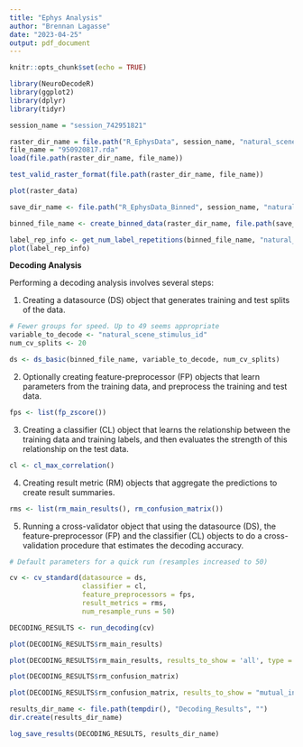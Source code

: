 ```yaml
---
title: "Ephys Analysis"
author: "Brennan Lagasse"
date: "2023-04-25"
output: pdf_document
---
```


```r
knitr::opts_chunk$set(echo = TRUE)

library(NeuroDecodeR)
library(ggplot2)
library(dplyr)
library(tidyr)

```



```r

session_name = "session_742951821"

raster_dir_name = file.path("R_EphysData", session_name, "natural_scenes")
file_name = "950920817.rda"
load(file.path(raster_dir_name, file_name))

test_valid_raster_format(file.path(raster_dir_name, file_name))

plot(raster_data)

```


```r

save_dir_name <- file.path("R_EphysData_Binned", session_name, "natural_scenes")

binned_file_name <- create_binned_data(raster_dir_name, file.path(save_dir_name, "ZD"), 150, 50)

```

``` r

label_rep_info <- get_num_label_repetitions(binned_file_name, "natural_scene_stimulus_id") 
plot(label_rep_info)  

```


**Decoding Analysis**

Performing a decoding analysis involves several steps:

1. Creating a datasource (DS) object that generates training and test splits of the data.

``` r

# Fewer groups for speed. Up to 49 seems appropriate
variable_to_decode <- "natural_scene_stimulus_id"
num_cv_splits <- 20

ds <- ds_basic(binned_file_name, variable_to_decode, num_cv_splits)


```

2. Optionally creating feature-preprocessor (FP) objects that learn parameters from the training data, and preprocess the training and test data.

``` r

fps <- list(fp_zscore())

```

3. Creating a classifier (CL) object that learns the relationship between the training data and training labels, and then evaluates the strength of this relationship on the test data.

``` r

cl <- cl_max_correlation()

```

4. Creating result metric (RM) objects that aggregate the predictions to create result summaries.

``` r

rms <- list(rm_main_results(), rm_confusion_matrix())

```

5. Running a cross-validator object that using the datasource (DS), the feature-preprocessor (FP) and the classifier (CL) objects to do a cross-validation procedure that estimates the decoding accuracy.

``` r

# Default parameters for a quick run (resamples increased to 50)

cv <- cv_standard(datasource = ds, 
                  classifier = cl, 
                  feature_preprocessors = fps, 
                  result_metrics = rms, 
                  num_resample_runs = 50)


```

``` r

DECODING_RESULTS <- run_decoding(cv)

```

``` r

plot(DECODING_RESULTS$rm_main_results)

plot(DECODING_RESULTS$rm_main_results, results_to_show = 'all', type = 'line')

plot(DECODING_RESULTS$rm_confusion_matrix)

plot(DECODING_RESULTS$rm_confusion_matrix, results_to_show = "mutual_information")

```


``` r

results_dir_name <- file.path(tempdir(), "Decoding_Results", "")
dir.create(results_dir_name)

log_save_results(DECODING_RESULTS, results_dir_name)


```


